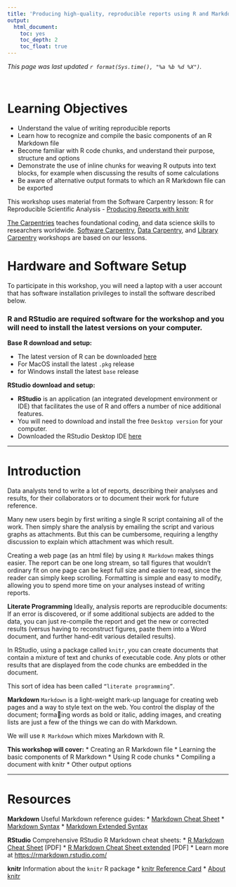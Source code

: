 ```yaml
---
title: 'Producing high-quality, reproducible reports using R and Markdown'
output:
  html_document:
    toc: yes
    toc_depth: 2
    toc_float: true
---
```


_This page was last updated `r format(Sys.time(), "%a %b %d %X")`._

<br>

# Learning Objectives

* Understand the value of writing reproducible reports
* Learn how to recognize and compile the basic components of an R Markdown file
* Become familiar with R code chunks, and understand their purpose, structure and options
* Demonstrate the use of inline chunks for weaving R outputs into text blocks, for example when discussing the results of some calculations
* Be aware of alternative output formats to which an R Markdown file can be exported


This workshop uses material from the Software Carpentry lesson: R for Reproducible Scientific Analysis - [Producing Reports with knitr](http://swcarpentry.github.io/r-novice-gapminder/15-knitr-markdown/index.html)

[The Carpentries](https://carpentries.org/) teaches foundational coding, and data science skills to researchers worldwide. [Software Carpentry](https://software-carpentry.org/), [Data Carpentry](https://datacarpentry.org/), and [Library Carpentry](https://librarycarpentry.org/) workshops are based on our lessons.

# Hardware and Software Setup

To participate in this workshop, you will need a laptop with a user account that has software installation privileges to install the software described below.


### R and RStudio are required software for the workshop and you will need to install the latest versions on your computer.

**Base R download and setup:**

  * The latest version of R can be downloaded [here](https://cloud.r-project.org)
  * For MacOS install the latest `.pkg` release
  * for Windows install the latest `base` release

**RStudio download and setup:**

* **RStudio** is an application (an integrated development environment or IDE) that facilitates the use of R and offers a number of nice additional features.
* You will need to download and install the free `Desktop version` for your computer.
* Downloaded the RStudio Desktop IDE [here](https://www.rstudio.com/products/rstudio/download/)  

---

# Introduction
Data analysts tend to write a lot of reports, describing their analyses and results, for their collaborators or to document their work for future reference.

Many new users begin by first writing a single R script containing all of the work. Then simply share the analysis by emailing the script and various graphs as attachments. But this can be cumbersome, requiring a lengthy discussion to explain which attachment was which result.

Creating a web page (as an html file) by using `R Markdown` makes things easier. The report can be one long stream, so tall figures that wouldn’t ordinary fit on one page can be kept full size and easier to read, since the reader can simply keep scrolling. Formatting is simple and easy to modify, allowing you to spend more time on your analyses instead of writing reports.

**Literate Programming**
Ideally, analysis reports are reproducible documents: If an error is discovered, or if some additional subjects are added to the data, you can just re-compile the report and get the new or corrected results (versus having to reconstruct figures, paste them into a Word document, and further hand-edit various detailed results).

In RStudio, using a package called `knitr`, you can create documents that contain a mixture of text and chunks of executable code.  Any plots or other results that are displayed from the code chunks are embedded in the document.  

This sort of idea has been called `“literate programming”`.

**Markdown**
`Markdown` is a light-weight mark-up language for creating web pages and a way to style text on the web. You control the display of the document; formaing words as bold or italic, adding images, and creating lists are just a few of the things we can do with Markdown.

We will use `R Markdown` which mixes Markdown with R.     

**This workshop will cover:**
* Creating an R Markdown file
* Learning the basic components of R Markdown
* Using R code chunks
* Compiling a document with knitr
* Other output options



---
# Resources

**Markdown**
Useful Markdown reference guides:
* [Markdown Cheat Sheet](https://www.markdownguide.org/cheat-sheet/)
* [Markdown Syntax](https://guides.github.com/pdfs/markdown-cheatsheet-online.pdf)
* [Markdown Extended Syntax](https://www.markdownguide.org/extended-syntax)

**RStudio**
Comprehensive RStudio R Markdown cheat sheets:
* [R Markdown Cheat Sheet](https://rstudio.com/wp-content/uploads/2015/02/rmarkdown-cheatsheet.pdf) [PDF]
* [R Markdown Cheat Sheet extended](https://rstudio.com/wp-content/uploads/2016/03/rmarkdown-cheatsheet-2.0.pdf) [PDF]
* Learn more at [https://rmarkdown.rstudio.com/](https://rmarkdown.rstudio.com/)

**knitr**
Information about the `knitr` R package
* [knitr Reference Card](https://cran.r-project.org/web/packages/knitr/vignettes/knitr-refcard.pdf)
* [About knitr](https://yihui.org/knitr/)
